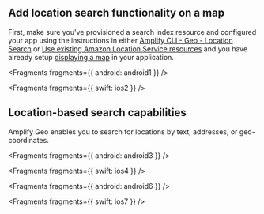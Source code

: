 ## Add location search functionality on a map

First, make sure you've provisioned a search index resource and configured your app using the instructions in either [Amplify CLI - Geo - Location Search](/cli/geo/search) or [Use existing Amazon Location Service resources](/lib-v1/geo/existing-resources) and you have already setup [displaying a map](/lib-v1/geo/maps) in your application.


<Fragments fragments={{ android: android1 }} />


<Fragments fragments={{ swift: ios2 }} />

## Location-based search capabilities

Amplify Geo enables you to search for locations by text, addresses, or geo-coordinates.


<Fragments fragments={{ android: android3 }} />


<Fragments fragments={{ swift: ios4 }} />


<Fragments fragments={{ android: android6 }} />


<Fragments fragments={{ swift: ios7 }} />
